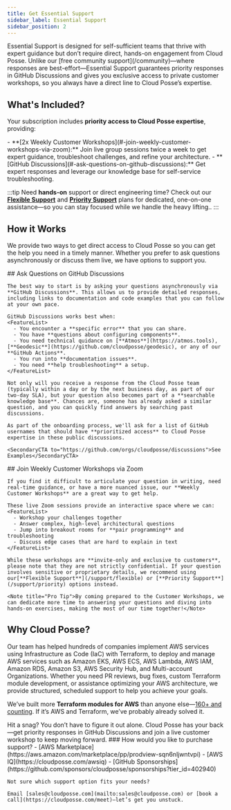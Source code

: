 ```yaml
---
title: Get Essential Support
sidebar_label: Essential Support
sidebar_position: 2
---
```


<Intro>
Essential Support is designed for self-sufficient teams that thrive with expert guidance but don’t require direct, hands-on engagement from Cloud Posse. Unlike our [free community support](/community)—where responses are best-effort—Essential Support guarantees priority responses in GitHub Discussions and gives you exclusive access to private customer workshops, so you always have a direct line to Cloud Posse’s expertise.
</Intro>

## What's Included?

Your subscription includes **priority access to Cloud Posse expertise**, providing:

<FeatureList>
  - **[2x Weekly Customer Workshops](#-join-weekly-customer-workshops-via-zoom):**
    Join live group sessions twice a week to get expert guidance, troubleshoot challenges, and refine your architecture.
  - **[GitHub Discussions](#-ask-questions-on-github-discussions):**
    Get expert responses and leverage our knowledge base for self-service troubleshooting.
</FeatureList>

:::tip
Need **hands-on** support or direct engineering time? Check out our [**Flexible Support**](/support/flexible) and [**Priority Support**](/support/priority) plans for dedicated, one-on-one assistance—so you can stay focused while we handle the heavy lifting..
:::

## How it Works
We provide two ways to get direct access to Cloud Posse so you can get the help you need in a timely manner. Whether you prefer to ask questions asynchronously or discuss them live, we have options to support you.

<Steps>
  <Step>
    ##  <StepNumber/> Ask Questions on GitHub Discussions

    The best way to start is by asking your questions asynchronously via **GitHub Discussions**. This allows us to provide detailed responses, including links to documentation and code examples that you can follow at your own pace.

    GitHub Discussions works best when:
    <FeatureList>
      - You encounter a **specific error** that you can share.
      - You have **questions about configuring components**.
      - You need technical quidance on [**Atmos**](https://atmos.tools), [**Geodesic**](https://github.com/cloudposse/geodesic), or any of our **GitHub Actions**.
      - You run into **documentation issues**.
      - You need **help troubleshooting** a setup.
    </FeatureList>

    Not only will you receive a response from the Cloud Posse team (typically within a day or by the next business day, as part of our two-day SLA), but your question also becomes part of a **searchable knowledge base**. Chances are, someone has already asked a similar question, and you can quickly find answers by searching past discussions.

    As part of the onboarding process, we'll ask for a list of GitHub usernames that should have **prioritized access** to Cloud Posse expertise in these public discussions.

    <SecondaryCTA to="https://github.com/orgs/cloudposse/discussions">See Examples</SecondaryCTA>

  </Step>

  <Step>
    ## <StepNumber/> Join Weekly Customer Workshops via Zoom

    If you find it difficult to articulate your question in writing, need real-time guidance, or have a more nuanced issue, our **Weekly Customer Workshops** are a great way to get help.

    These live Zoom sessions provide an interactive space where we can:
    <FeatureList>
      - Workshop your challenges together
      - Answer complex, high-level architectural questions
      - Jump into breakout rooms for **pair programming** and troubleshooting
      - Discuss edge cases that are hard to explain in text
    </FeatureList>

    While these workshops are **invite-only and exclusive to customers**, please note that they are not strictly confidential. If your question involves sensitive or proprietary details, we recommend using our[**Flexible Support**](/support/flexible) or [**Priority Support**](/support/priority) options instead.

    <Note title="Pro Tip">By coming prepared to the Customer Workshops, we can dedicate more time to answering your questions and diving into hands-on exercises, making the most of our time together!</Note>

  </Step>
</Steps>

## Why Cloud Posse?

Our team has helped hundreds of companies implement AWS services using Infrastructure as Code (IaC) with Terraform, to deploy and manage AWS services such as Amazon EKS, AWS ECS, AWS Lambda, AWS IAM, Amazon RDS, Amazon S3, AWS Security Hub, and Multi-account Organizations. Whether you need PR reviews, bug fixes, custom Terraform module development, or assistance optimizing your AWS architecture, we provide structured, scheduled support to help you achieve your goals.

We’ve built more **Terraform modules for AWS** than anyone else—[160+ and counting](https://github.com/cloudposse/). If it’s AWS and Terraform, we’ve probably already solved it.

<ActionCard title="Need Help? Get It Now.">
  Hit a snag? You don’t have to figure it out alone. Cloud Posse has your back—get priority responses in GitHub Discussions and join a live customer workshop to keep moving forward.

  <PrimaryCTA label="Get Support">
    ### How would you like to purchase support?
    - [AWS Marketplace](https://aws.amazon.com/marketplace/pp/prodview-sqn6nljwntvpi)
    - [AWS IQ](https://cloudposse.com/awsiq)
    - [GitHub Sponsorships](https://github.com/sponsors/cloudposse/sponsorships?tier_id=402940)

    Not sure which support option fits your needs?

    Email [sales@cloudposse.com](mailto:sales@cloudposse.com) or [book a call](https://cloudposse.com/meet)—let’s get you unstuck.
  </PrimaryCTA>
</ActionCard>
